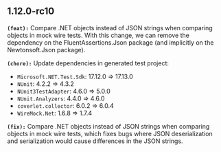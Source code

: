 ## 1.12.0-rc10
**`(feat):`** Compare .NET objects instead of JSON strings when comparing objects in mock wire tests.
With this change, we can remove the dependency on the FluentAssertions.Json package (and implicitly on the Newtonsoft.Json package).


**`(chore):`** Update dependencies in generated test project:
- `Microsoft.NET.Test.Sdk`: 17.12.0 => 17.13.0
- `NUnit`: 4.2.2 => 4.3.2
- `NUnit3TestAdapter`: 4.6.0 => 5.0.0
- `NUnit.Analyzers`: 4.4.0 => 4.6.0
- `coverlet.collector`: 6.0.2 => 6.0.4
- `WireMock.Net`: 1.6.8 => 1.7.4


**`(fix):`** Compare .NET objects instead of JSON strings when comparing objects in mock wire tests,
which fixes bugs where JSON deserialization and serialization would cause differences in the JSON strings.


